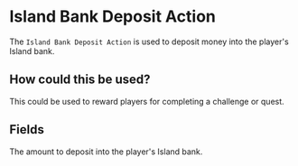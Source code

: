 
# Island Bank Deposit Action

The `Island Bank Deposit Action` is used to deposit money into the player's Island bank.

## How could this be used?

This could be used to reward players for completing a challenge or quest.

## Fields

<ActionsField/>

<EntryField name="Amount" required>
    The amount to deposit into the player's Island bank.
</EntryField>
